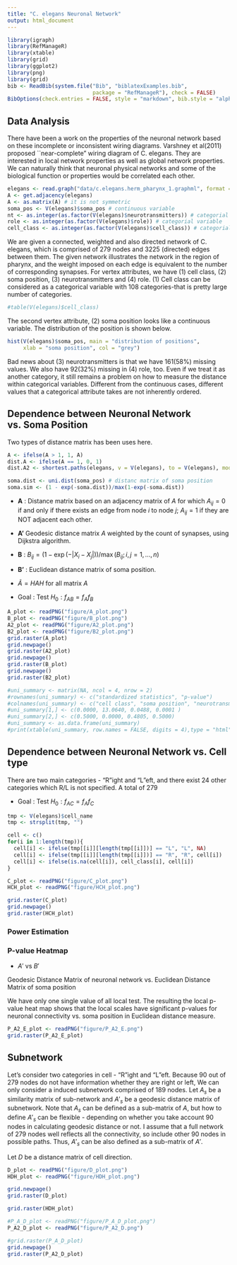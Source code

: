 ```yaml
---
title: "C. elegans Neuronal Network"
output: html_document
---
```


```r
library(igraph)
library(RefManageR)
library(xtable)
library(grid)
library(ggplot2)
library(png)
library(grid)
bib <- ReadBib(system.file("Bib", "biblatexExamples.bib", 
                           package = "RefManageR"), check = FALSE)
BibOptions(check.entries = FALSE, style = "markdown", bib.style = "alphabetic", cite.style = 'alphabetic')
```


## Data Analysis

  There have been a work on the properties of the neuronal network based on these incomplete or inconsistent wiring diagrams. Varshney et al(2011) proposed ``near-complete" wiring diagram of C. elegans. They are interested in local network properties as well as global network properties. We can naturally think that neuronal physical networks and some of the biological function or properties would be correlated each other.  

```r
elegans <- read.graph("data/c.elegans.herm_pharynx_1.graphml", format = "graphml")
A <- get.adjacency(elegans)
A <- as.matrix(A) # it is not symmetric
soma_pos <- V(elegans)$soma_pos # continuous variable
nt <- as.integer(as.factor(V(elegans)$neurotransmitters)) # categorial variable
role <- as.integer(as.factor(V(elegans)$role)) # categorial variable
cell_class <- as.integer(as.factor(V(elegans)$cell_class)) # categorial variable
```
  
  We are given a connected, weighted and also directed network of C. elegans, which is comprised of 279 nodes and 3225 (directed) edges between them. The given network illustrates the network in the region of pharynx, and the weight imposed on each edge is equivalent to the number of corresponding synapses. For vertex attributes, we have (1) \textbf{X_{1}} cell class, (2) \textbf{X_{2}} soma position, (3) \textbf{X_{3}} neurotransmitters and (4) \textbf{X_{4}} role. (1) Cell class can be considered as a categorical variable with 108 categories-that is pretty large number of categories.

```r
#table(V(elegans)$cell_class)
```
  
The second vertex attribute, (2) soma position looks like a continuous variable. The distribution of the position is shown below.

```r
hist(V(elegans)$soma_pos, main = "distribution of positions", 
     xlab = "soma position", col = "grey")
```
  
Bad news about (3) neurotransmitters is that we have 161(58$\%$) missing values. We also have 92(32$\%$) missing in (4) role, too. Even if we treat it as another category, it still remains a problem on how to measure the distance within categorical variables. Different from the continuous cases, different values that a categorical attribute takes are not inherently ordered.



## Dependence between Neuronal Network vs. Soma Position

  Two types of distance matrix has been uses here.

```r
A <- ifelse(A > 1, 1, A)
dist.A <- ifelse(A == 1, 0, 1)
dist.A2 <- shortest.paths(elegans, v = V(elegans), to = V(elegans), mode="all", weights = NULL, algorithm = "dijkstra")

soma.dist <- uni.dist(soma_pos) # distanc matrix of soma position
soma.sim <- (1 - exp(-soma.dist))/max(1-exp(-soma.dist))
```


- $\textbf{A}$ :  Distance matrix based on an adjacency matrix of $A$ for which $A_{ij} = 0$ if and only if there exists an edge from node $i$ to node $j$; $A_{ij} = 1$ if they are NOT adjacent each other. 

- $\textbf{A'}$ Geodesic distance matrix $A$ weighted by the count of synapses, using Dijkstra algorithm.
  
- $\textbf{B}$ : $B_{ij} = (1 - \exp(-|X_{i} - X_{j}|)) / \max(B_{ij} ; i,j = 1,...,n)$

- $\textbf{B'}$ : Euclidean distance matrix of soma position.

- $\tilde{A} = H A H$ for all matrix $A$


- Goal : Test $H_{0} : f_{AB} = f_{A}f_{B}$

```r
A_plot <- readPNG("figure/A_plot.png")
B_plot <- readPNG("figure/B_plot.png")
A2_plot <- readPNG("figure/A2_plot.png")
B2_plot <- readPNG("figure/B2_plot.png")
grid.raster(A_plot)
grid.newpage()
grid.raster(A2_plot)
grid.newpage()
grid.raster(B_plot)
grid.newpage()
grid.raster(B2_plot)

```



```r
#uni_summary <- matrix(NA, ncol = 4, nrow = 2)
#rownames(uni_summary) <- c("standardized statistics", "p-value")
#colnames(uni_summary) <- c("cell class", "soma position", "neurotransmitter", "role")
#uni_summary[1,] <- c(0.0000, 13.0640, 0.0488, 0.0001 )
#uni_summary[2,] <- c(0.5000, 0.0000, 0.4805, 0.5000)
#uni_summary <- as.data.frame(uni_summary)
#print(xtable(uni_summary, row.names = FALSE, digits = 4),type = "html", comment = F)
```  
  

## Dependence between Neuronal Network vs. Cell type

There are two main categories - "R"ight and "L"eft, and there exist 24 other categories which R/L is not specified. A total of 279 

- Goal : Test $H_{0} : f_{AC} = f_{A}f_{C}$

```r
tmp <- V(elegans)$cell_name
tmp <- strsplit(tmp, "")

cell <- c()
for(i in 1:length(tmp)){
  cell[i] <- ifelse(tmp[[i]][length(tmp[[i]])] == "L", "L", NA)
  cell[i] <- ifelse(tmp[[i]][length(tmp[[i]])] == "R", "R", cell[i])
  cell[i] <- ifelse(is.na(cell[i]), cell_class[i], cell[i])
}
```


```r
C_plot <- readPNG("figure/C_plot.png")
HCH_plot <- readPNG("figure/HCH_plot.png")

grid.raster(C_plot)
grid.newpage()
grid.raster(HCH_plot)

```


### Power Estimation


### P-value Heatmap 

- $A'$ vs $B'$

Geodesic Distance Matrix of neuronal network vs. Euclidean Distance Matrix of soma position 

We have only one single value of all local test. The resulting the local p-value heat map shows that \textit{all} the local scales have significant p-values for neuronal connectivity vs. soma position in Euclidean distance measure.   

```r
P_A2_E_plot <- readPNG("figure/P_A2_E.png")
grid.raster(P_A2_E_plot)
```  
  
    
## Subnetwork

  Let's consider two categories in cell - "R"ight and "L"eft. Because 90 out of 279 nodes do not have information whether they are right or left, We can only consider a induced subnetwork comprised of 189 nodes. Let $A_{s}$ be a similarity matrix of sub-network and $A'_{s}$ be a geodesic distance matrix of subnetwork. Note that $A_{s}$ can be defined as a sub-matrix of $A,$ but how to define $A'_{s}$ can be flexible - depending on whether you take account 90 nodes in calculating geodesic distance or not. I assume that a full network of 279 nodes well reflects all the connectivity, so include other 90 nodes in possible paths. Thus, $A'_{s}$ can be also defined as a sub-matrix of $A'.$
  
Let $D$ be a distance matrix of cell direction.  
  
```r
D_plot <- readPNG("figure/D_plot.png")
HDH_plot <- readPNG("figure/HDH_plot.png")

grid.newpage()
grid.raster(D_plot)

grid.raster(HDH_plot)

```


  
```r
#P_A_D_plot <- readPNG("figure/P_A_D_plot.png")
P_A2_D_plot <- readPNG("figure/P_A2_D.png")

#grid.raster(P_A_D_plot)
grid.newpage()
grid.raster(P_A2_D_plot)

```  
  
  
  